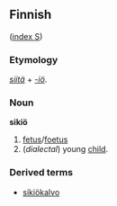 ==Finnish==
([[Wiktionary:Finnish_index_s|index S]])

===Etymology===
''[[siitä]]'' + ''[[-io#Finnish|-iö]]''.

===Noun===
'''sikiö'''

# [[fetus]]/[[foetus]]
# (''dialectal'') young [[child]].

===Derived terms===
*[[sikiökalvo]]